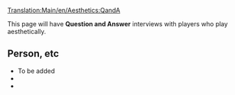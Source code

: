 {{en/Incomplete}}

[[Translation:Main/en/Aesthetics:QandA]]{{en/-}}{{en/Table of contents}}


This page will have '''Question and Answer''' interviews with players who play aesthetically.

==Person, etc==
* To be added
*
*



{{Template:Aesthetics}}
